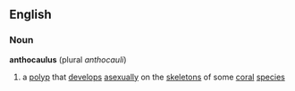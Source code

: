 ==English==
===Noun===
'''anthocaulus'''  (plural ''anthocauli'')
#a [[polyp]] that [[develop]]s [[asexually]] on the [[skeletons]] of some [[coral]] [[species]]